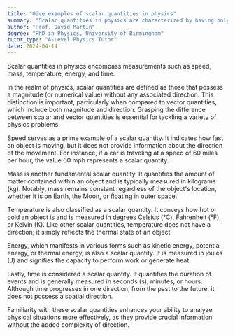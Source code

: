 ```yaml
---
title: "Give examples of scalar quantities in physics"
summary: "Scalar quantities in physics are characterized by having only magnitude, with examples including speed, mass, temperature, energy, and time."
author: "Prof. David Martin"
degree: "PhD in Physics, University of Birmingham"
tutor_type: "A-Level Physics Tutor"
date: 2024-04-14
---
```


Scalar quantities in physics encompass measurements such as speed, mass, temperature, energy, and time.

In the realm of physics, scalar quantities are defined as those that possess a magnitude (or numerical value) without any associated direction. This distinction is important, particularly when compared to vector quantities, which include both magnitude and direction. Grasping the difference between scalar and vector quantities is essential for tackling a variety of physics problems.

Speed serves as a prime example of a scalar quantity. It indicates how fast an object is moving, but it does not provide information about the direction of the movement. For instance, if a car is traveling at a speed of $60$ miles per hour, the value $60$ mph represents a scalar quantity.

Mass is another fundamental scalar quantity. It quantifies the amount of matter contained within an object and is typically measured in kilograms (kg). Notably, mass remains constant regardless of the object's location, whether it is on Earth, the Moon, or floating in outer space.

Temperature is also classified as a scalar quantity. It conveys how hot or cold an object is and is measured in degrees Celsius (°C), Fahrenheit (°F), or Kelvin (K). Like other scalar quantities, temperature does not have a direction; it simply reflects the thermal state of an object.

Energy, which manifests in various forms such as kinetic energy, potential energy, or thermal energy, is also a scalar quantity. It is measured in joules (J) and signifies the capacity to perform work or generate heat.

Lastly, time is considered a scalar quantity. It quantifies the duration of events and is generally measured in seconds (s), minutes, or hours. Although time progresses in one direction, from the past to the future, it does not possess a spatial direction.

Familiarity with these scalar quantities enhances your ability to analyze physical situations more effectively, as they provide crucial information without the added complexity of direction.
    